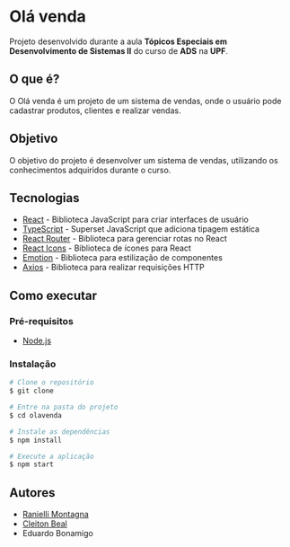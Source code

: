 # Olá venda

Projeto desenvolvido durante a aula **Tópicos Especiais em Desenvolvimento de Sistemas II** do curso de **ADS** na **UPF**.

## O que é?

O Olá venda é um projeto de um sistema de vendas, onde o usuário pode cadastrar produtos, clientes e realizar vendas.

## Objetivo

O objetivo do projeto é desenvolver um sistema de vendas, utilizando os conhecimentos adquiridos durante o curso.

## Tecnologias

- [React](https://pt-br.reactjs.org/) - Biblioteca JavaScript para criar interfaces de usuário
- [TypeScript](https://www.typescriptlang.org/) - Superset JavaScript que adiciona tipagem estática
- [React Router](https://reactrouter.com/) - Biblioteca para gerenciar rotas no React
- [React Icons](https://react-icons.github.io/react-icons/) - Biblioteca de ícones para React
- [Emotion](https://emotion.sh/) - Biblioteca para estilização de componentes
- [Axios](https://axios-http.com/ptbr/docs/intro) - Biblioteca para realizar requisições HTTP

## Como executar

### Pré-requisitos

- [Node.js](https://nodejs.org/en/)

### Instalação

```bash
# Clone o repositório
$ git clone

# Entre na pasta do projeto
$ cd olavenda

# Instale as dependências
$ npm install

# Execute a aplicação
$ npm start
```

## Autores

- [Ranielli Montagna](https://github.com/RanielliMontagna)
- [Cleiton Beal](https://github.com/cleiton-Beal)
- Eduardo Bonamigo
